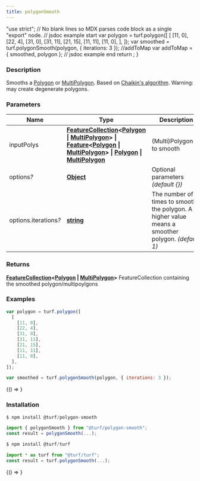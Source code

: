 ```yaml
---
title: polygonSmooth
---
```



  "use strict";
  // No blank lines so MDX parses code block as a single "export" node.
  // jsdoc example start
  var polygon = turf.polygon([
    [
      [11, 0],
      [22, 4],
      [31, 0],
      [31, 11],
      [21, 15],
      [11, 11],
      [11, 0],
    ],
  ]);
  var smoothed = turf.polygonSmooth(polygon, { iterations: 3 });
  //addToMap
  var addToMap = { smoothed, polygon };
  // jsdoc example end
  return <ExampleMap addToMap={addToMap} />;
}

### Description

Smooths a [Polygon](https://tools.ietf.org/html/rfc7946#section-3.1.6) or [MultiPolygon](https://tools.ietf.org/html/rfc7946#section-3.1.7). Based on [Chaikin's algorithm](https://www.cs.unc.edu/~dm/UNC/COMP258/LECTURES/Chaikins-Algorithm.pdf).
Warning: may create degenerate polygons.

### Parameters

| Name                       | Type                                                                                                                                                                                                                                                                                                                                                                                                                                                                                                                                                                              | Description                                                                                       |
| -------------------------- | --------------------------------------------------------------------------------------------------------------------------------------------------------------------------------------------------------------------------------------------------------------------------------------------------------------------------------------------------------------------------------------------------------------------------------------------------------------------------------------------------------------------------------------------------------------------------------- | ------------------------------------------------------------------------------------------------- |
| inputPolys                 | **[FeatureCollection](https://tools.ietf.org/html/rfc7946#section-3.3)&lt;[Polygon](https://tools.ietf.org/html/rfc7946#section-3.1.6) &#124; [MultiPolygon](https://tools.ietf.org/html/rfc7946#section-3.1.7)&gt; &#124; [Feature](https://tools.ietf.org/html/rfc7946#section-3.2)&lt;[Polygon](https://tools.ietf.org/html/rfc7946#section-3.1.6) &#124; [MultiPolygon](https://tools.ietf.org/html/rfc7946#section-3.1.7)&gt; &#124; [Polygon](https://tools.ietf.org/html/rfc7946#section-3.1.6) &#124; [MultiPolygon](https://tools.ietf.org/html/rfc7946#section-3.1.7)** | (Multi)Polygon(s) to smooth                                                                       |
| options<i>?</i>            | **[Object](https://developer.mozilla.org/docs/Web/JavaScript/Reference/Global_Objects/Object)**                                                                                                                                                                                                                                                                                                                                                                                                                                                                                   | Optional parameters _(default &#123;&#125;)_                                                      |
| options.iterations<i>?</i> | **[string](https://developer.mozilla.org/docs/Web/JavaScript/Reference/Global_Objects/String)**                                                                                                                                                                                                                                                                                                                                                                                                                                                                                   | The number of times to smooth the polygon. A higher value means a smoother polygon. _(default 1)_ |

### Returns

**[FeatureCollection](https://tools.ietf.org/html/rfc7946#section-3.3)&lt;[Polygon](https://tools.ietf.org/html/rfc7946#section-3.1.6) &#124; [MultiPolygon](https://tools.ietf.org/html/rfc7946#section-3.1.7)&gt;** FeatureCollection containing the smoothed polygon/multipoylgons

### Examples

```javascript
var polygon = turf.polygon([
  [
    [11, 0],
    [22, 4],
    [31, 0],
    [31, 11],
    [21, 15],
    [11, 11],
    [11, 0],
  ],
]);

var smoothed = turf.polygonSmooth(polygon, { iterations: 3 });
```

<BrowserOnly>{() => <Map0 />}</BrowserOnly>

### Installation

```javascript
$ npm install @turf/polygon-smooth

import { polygonSmooth } from "@turf/polygon-smooth";
const result = polygonSmooth(...);
```

```javascript
$ npm install @turf/turf

import * as turf from "@turf/turf";
const result = turf.polygonSmooth(...);
```

<!-- Expose turf as global var for experimenting in the browser console -->

<BrowserOnly>{() => <WindowTurfGlobal turf={turf} />}</BrowserOnly>
